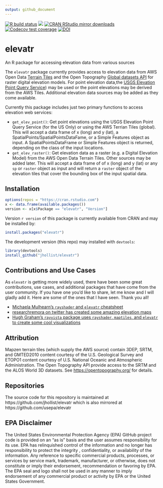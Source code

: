 ```yaml
---
output: github_document
---
```

[![R build
status](https://github.com/jhollist/elevatr/workflows/R-CMD-check/badge.svg)](https://github.com/jhollist/elevatr/actions)
[![](https://www.r-pkg.org/badges/version/elevatr)](https://www.r-pkg.org/pkg/elevatr)
[![CRAN RStudio mirror downloads](https://cranlogs.r-pkg.org/badges/elevatr)](https://www.r-pkg.org/pkg/elevatr)
[![Codecov test
coverage](https://codecov.io/gh/jhollist/elevatr/branch/master/graph/badge.svg)](https://codecov.io/gh/jhollist/elevatr?branch=master)
[![DOI](https://zenodo.org/badge/DOI/10.5281/zenodo.4282962.svg)](https://doi.org/10.5281/zenodo.4282962)

# elevatr
An R package for accessing elevation data from various sources

The `elevatr` package currently provides access to elevation data from AWS Open Data [Terrain Tiles](https://registry.opendata.aws/terrain-tiles/) and the Open Topography [Global datasets API](https://opentopography.org/developers#API) for raster digital elevation models.  For point elevation data,the [USGS Elevation Point Query Service](https://nationalmap.gov/epqs/)) may be used or the point elevations may be derived from the AWS Tiles. Additional elevation data sources may be added as they come available.

Currently this package includes just two primary functions to access elevation web services:

- `get_elev_point()`:  Get point elevations using the USGS Elevation Point Query Service (for the US Only) or using the AWS Terrian Tiles (global).  This will accept a data frame of x (long) and y (lat), a SpatialPoints/SpatialPointsDataFame, or a Simple Features object as input.  A SpatialPointsDataFrame or Simple Features object is returned, depending on the class of the input locations.
- `get_elev_raster()`: Get elevation data as a raster (e.g. a Digital Elevation Model) from the AWS Open Data Terrain Tiles.  Other sources may be added later.  This will accept a data frame of of x (long) and y (lat) or any `sp` or `raster` object as input and will return a `raster` object of the elevation tiles that cover the bounding box of the input spatial data. 

## Installation

```r
options(repos = "https://cran.rstudio.com")
x <- data.frame(available.packages())
version <- x[x$Package == "elevatr", "Version"]
```

Version `r version` of this package is currently available from CRAN and may be installed by:

```r
install.packages("elevatr")
```

The development version (this repo) may installed with `devtools`:

```r
library(devtools)
install_github("jhollist/elevatr")
```

## Contributions and Use Cases

As `elevatr` is getting more widely used, there have been some great contributions, use cases, and additional packages that have come from the user community.  If you have one you'd like to share, let me know and I will gladly add it.  Here are some of the ones that I have seen.  Thank you all!

- [Michaela Mulhearn's `rayshader` and `elevatr` cheatsheet](contributions/mulhearn_rayshader_elevatr_cheatsheet.pdf)
- [researchremora on twitter has created some amazing elevation maps](https://mobile.twitter.com/researchremora/status/1415119197441564672)
- [Hugh Graham's `rayvista` package uses `rayshader`, `maptiles`, and `elevatr` to create some cool visualizations](https://github.com/h-a-graham/rayvista)

## Attribution

Mapzen terrain tiles (which supply the AWS source) contain 3DEP, SRTM, and GMTED2010 content courtesy of the U.S. Geological Survey and ETOPO1 content courtesy of U.S. National Oceanic and Atmospheric Administration. The Open Topography API provide access to the SRTM and the ALOS World 3D datasets.  See <https://opentopography.org/> for details.  

## Repositories
The source code for this repository is maintained at https://github.com/jhollist/elevatr which is also mirrored at https://github.com/usepa/elevatr

## EPA Disclaimer
The United States Environmental Protection Agency (EPA) GitHub project code is provided on an "as is" basis and the user assumes responsibility for its use. EPA has relinquished control of the information and no longer has responsibility to protect the integrity , confidentiality, or availability of the information. Any reference to specific commercial products, processes, or services by service mark, trademark, manufacturer, or otherwise, does not constitute or imply their endorsement, recommendation or favoring by EPA. The EPA seal and logo shall not be used in any manner to imply endorsement of any commercial product or activity by EPA or the United States Government.
